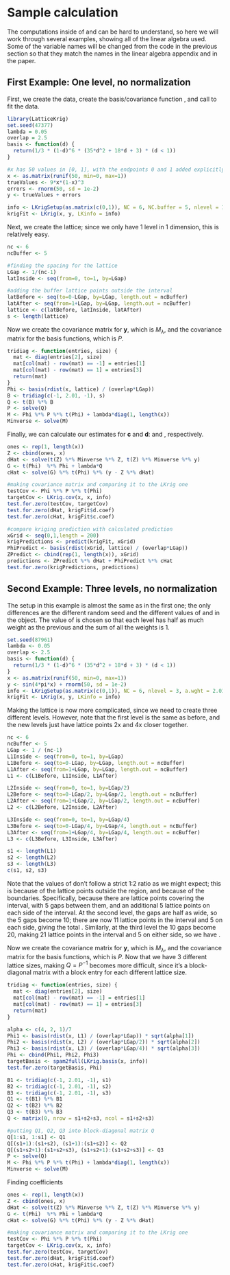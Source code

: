 # Sample \ttt{LatticeKrig} calculation

The computations inside of \ttt{LatticeKrig} and \ttt{LKrig} can be hard to understand, so here we will work through several examples, showing all of the linear algebra used. Some of the variable names will be changed from the code in the previous section so that they match the names in the linear algebra appendix and in the paper.

## First Example: One level, no normalization

First, we create the data, create the basis/covariance function \ttt{basis}, and call \ttt{LKrig} to fit the data.

```r
library(LatticeKrig)
set.seed(47377)
lambda = 0.05
overlap = 2.5
basis <- function(d) {
  return(1/3 * (1-d)^6 * (35*d^2 + 18*d + 3) * (d < 1))
}

#x has 50 values in [0, 1], with the endpoints 0 and 1 added explicitly
x <- as.matrix(runif(50, min=0, max=1))
trueValues <- 9*x*(1-x)^3
errors <- rnorm(50, sd = 1e-2)
y <- trueValues + errors

info <- LKrigSetup(as.matrix(c(0,1)), NC = 6, NC.buffer = 5, nlevel = 1, a.wght = 2.01, alpha = 1, lambda = 0.05, normalize = FALSE, LKGeometry = "LKInterval")
krigFit <- LKrig(x, y, LKinfo = info)
```

Next, we create the lattice; since we only have 1 level in 1 dimension, this is relatively easy.

```r
nc <- 6
ncBuffer <- 5

#finding the spacing for the lattice
LGap <- 1/(nc-1)
latInside <- seq(from=0, to=1, by=LGap)

#adding the buffer lattice points outside the interval
latBefore <- seq(to=0-LGap, by=LGap, length.out = ncBuffer)
latAfter <- seq(from=1+LGap, by=LGap, length.out = ncBuffer)
lattice <- c(latBefore, latInside, latAfter)
s <- length(lattice)
```

Now we create the covariance matrix for $\mathbf y$, which is $M_\lambda$, and the covariance matrix for the basis functions, which is $P$.

```r
tridiag <- function(entries, size) {
  mat <- diag(entries[2], size)
  mat[col(mat) - row(mat) == -1] = entries[1]
  mat[col(mat) - row(mat) == 1] = entries[3]
  return(mat)
}
Phi <- basis(rdist(x, lattice) / (overlap*LGap))
B <- tridiag(c(-1, 2.01, -1), s)
Q <- t(B) %*% B
P <- solve(Q)
M <- Phi %*% P %*% t(Phi) + lambda*diag(1, length(x))
Minverse <- solve(M)
```

Finally, we can calculate our estimates for $\mathbf c$ and $\mathbf d$: \ttt{cHat} and \ttt{dHat}, respectively.

```r
ones <- rep(1, length(x))
Z <- cbind(ones, x)
dHat <- solve(t(Z) %*% Minverse %*% Z, t(Z) %*% Minverse %*% y)
G <- t(Phi)  %*% Phi + lambda*Q
cHat <- solve(G) %*% t(Phi) %*% (y - Z %*% dHat)

#making covariance matrix and comparing it to the LKrig one
testCov <- Phi %*% P %*% t(Phi)
targetCov <- LKrig.cov(x, x, info)
test.for.zero(testCov, targetCov)
test.for.zero(dHat, krigFit$d.coef)
test.for.zero(cHat, krigFit$c.coef)

#compare kriging prediction with calculated prediction
xGrid <- seq(0,1,length = 200)
krigPredictions <- predict(krigFit, xGrid)
PhiPredict <- basis(rdist(xGrid, lattice) / (overlap*LGap))
ZPredict <- cbind(rep(1, length(x)), xGrid)
predictions <- ZPredict %*% dHat + PhiPredict %*% cHat
test.for.zero(krigPredictions, predictions)
```

## Second Example: Three levels, no normalization

The setup in this example is almost the same as in the first one; the only differences are the different random seed and the different values of \ttt{nlevel} and \ttt{alpha} in the \ttt{LKinfo} object. The value of \ttt{alpha} is chosen so that each level has half as much weight as the previous and the sum of all the weights is 1.

```r
set.seed(87961)
lambda <- 0.05
overlap <- 2.5
basis <- function(d) {
  return(1/3 * (1-d)^6 * (35*d^2 + 18*d + 3) * (d < 1))
}
x <- as.matrix(runif(50, min=0, max=1))
y <- sin(4*pi*x) + rnorm(50, sd = 1e-2)
info <- LKrigSetup(as.matrix(c(0,1)), NC = 6, nlevel = 3, a.wght = 2.01, alpha = c(4,2,1)/7, lambda = 0.05, normalize = FALSE, LKGeometry = "LKInterval")
krigFit <- LKrig(x, y, LKinfo = info)
```

Making the lattice is now more complicated, since we need to create three different levels. However, note that the first level is the same as before, and the new levels just have lattice points 2x and 4x closer together.

```r
nc <- 6
ncBuffer <- 5
LGap <- 1 / (nc-1)
L1Inside <- seq(from=0, to=1, by=LGap)
L1Before <- seq(to=0-LGap, by=LGap, length.out = ncBuffer)
L1After <- seq(from=1+LGap, by=LGap, length.out = ncBuffer)
L1 <- c(L1Before, L1Inside, L1After)

L2Inside <- seq(from=0, to=1, by=LGap/2)
L2Before <- seq(to=0-LGap/2, by=LGap/2, length.out = ncBuffer)
L2After <- seq(from=1+LGap/2, by=LGap/2, length.out = ncBuffer)
L2 <- c(L2Before, L2Inside, L2After)

L3Inside <- seq(from=0, to=1, by=LGap/4)
L3Before <- seq(to=0-LGap/4, by=LGap/4, length.out = ncBuffer)
L3After <- seq(from=1+LGap/4, by=LGap/4, length.out = ncBuffer)
L3 <- c(L3Before, L3Inside, L3After)

s1 <- length(L1)
s2 <- length(L2)
s3 <- length(L3)
c(s1, s2, s3)
```

Note that the values of \ttt{s1, s2, s3} don't follow a strict 1:2 ratio as we might expect; this is because of the lattice points outside the region, and because of the boundaries. Specifically, \ttt{s1 = 16} because there are \ttt{nc = 6} lattice points covering the interval, with 5 gaps between them, and an additional 5 lattice points on each side of the interval. At the second level, the gaps are half as wide, so the 5 gaps become 10; there are now 11 lattice points in the interval and 5 on each side, giving the total \ttt{s2 = 21}. Similarly, at the third level the 10 gaps become 20, making 21 lattice points in the interval and 5 on either side, so we have \ttt{s3 = 31}.

Now we create the covariance matrix for $\mathbf y$, which is $M_\lambda$, and the covariance matrix for the basis functions, which is $P$. Now that we have 3 different lattice sizes, making $Q = P^{-1}$ becomes more difficult, since it's a block-diagonal matrix with a block entry for each different lattice size.

```r
tridiag <- function(entries, size) {
  mat <- diag(entries[2], size)
  mat[col(mat) - row(mat) == -1] = entries[1]
  mat[col(mat) - row(mat) == 1] = entries[3]
  return(mat)
}

alpha <- c(4, 2, 1)/7
Phi1 <- basis(rdist(x, L1) / (overlap*LGap)) * sqrt(alpha[1])
Phi2 <- basis(rdist(x, L2) / (overlap*LGap/2)) * sqrt(alpha[2])
Phi3 <- basis(rdist(x, L3) / (overlap*LGap/4)) * sqrt(alpha[3])
Phi <- cbind(Phi1, Phi2, Phi3)
targetBasis <- spam2full(LKrig.basis(x, info))
test.for.zero(targetBasis, Phi)

B1 <- tridiag(c(-1, 2.01, -1), s1)
B2 <- tridiag(c(-1, 2.01, -1), s2)
B3 <- tridiag(c(-1, 2.01, -1), s3)
Q1 <- t(B1) %*% B1
Q2 <- t(B2) %*% B2
Q3 <- t(B3) %*% B3
Q <- matrix(0, nrow = s1+s2+s3, ncol = s1+s2+s3)

#putting Q1, Q2, Q3 into block-diagonal matrix Q
Q[1:s1, 1:s1] <- Q1
Q[(s1+1):(s1+s2), (s1+1):(s1+s2)] <- Q2
Q[(s1+s2+1):(s1+s2+s3), (s1+s2+1):(s1+s2+s3)] <- Q3
P <- solve(Q)
M <- Phi %*% P %*% t(Phi) + lambda*diag(1, length(x))
Minverse <- solve(M)
```

Finding coefficients

```r
ones <- rep(1, length(x))
Z <- cbind(ones, x)
dHat <- solve(t(Z) %*% Minverse %*% Z, t(Z) %*% Minverse %*% y)
G <- t(Phi)  %*% Phi + lambda*Q
cHat <- solve(G) %*% t(Phi) %*% (y - Z %*% dHat)

#making covariance matrix and comparing it to the LKrig one
testCov <- Phi %*% P %*% t(Phi)
targetCov <- LKrig.cov(x, x, info)
test.for.zero(testCov, targetCov)
test.for.zero(dHat, krigFit$d.coef)
test.for.zero(cHat, krigFit$c.coef)
```